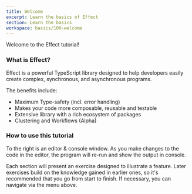 ```yaml
---
title: Welcome
excerpt: Learn the basics of Effect
section: Learn the basics
workspace: basics/100-welcome
---
```


Welcome to the Effect tutorial!

### What is Effect?

Effect is a powerful TypeScript library designed to help developers easily create complex, synchronous, and asynchronous programs.

The benefits include:

- Maximum Type-safety (incl. error handling)
- Makes your code more composable, reusable and testable
- Extensive library with a rich ecosystem of packages
- Clustering and Workflows (Alpha)


### How to use this tutorial

To the right is an editor & console window. As you make changes to the code in the editor, the program will re-run and show the output in console.

Each section will present an exercise designed to illustrate a feature. Later exercises build on the knowledge gained in earlier ones, so it's recommended that you go from start to finish. If necessary, you can navigate via the menu above.